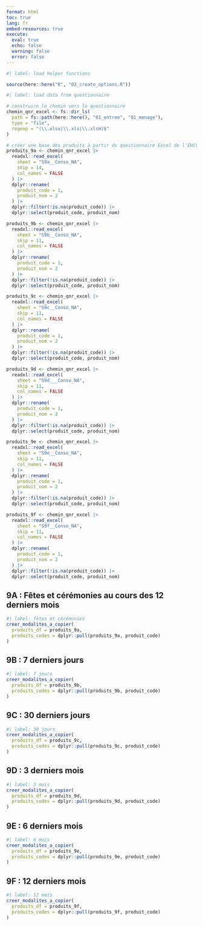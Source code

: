 ```yaml
---
format: html
toc: true
lang: fr
embed-resources: true
execute: 
  eval: true
  echo: false
  warning: false
  error: false
---
```


```r
#| label: load helper functions

source(here::here("R", "02_create_options.R"))
```

```r
#| label: load data from questionnaire

# construire le chemin vers le questionnaire
chemin_qnr_excel <- fs::dir_ls(
  path = fs::path(here::here(), "01_entree", "01_menage"),
  type = "file",
  regexp = "(\\.xlsx|\\.xls|\\.xlsm)$"
)

# créer une base des produits à partir du questionnaire Excel de l'EHCVM3
produits_9a <- chemin_qnr_excel |>
  readxl::read_excel(
    sheet = "S9a__Conso_NA",
    skip = 14,
    col_names = FALSE
  ) |>
  dplyr::rename(
    produit_code = 1,
    produit_nom = 2
  ) |>
  dplyr::filter(!is.na(produit_code)) |>
  dplyr::select(produit_code, produit_nom)

produits_9b <- chemin_qnr_excel |>
  readxl::read_excel(
    sheet = "S9b__Conso_NA",
    skip = 11,
    col_names = FALSE
  ) |>
  dplyr::rename(
    produit_code = 1,
    produit_nom = 2
  ) |>
  dplyr::filter(!is.na(produit_code)) |>
  dplyr::select(produit_code, produit_nom)

produits_9c <- chemin_qnr_excel |>
  readxl::read_excel(
    sheet = "S9c__Conso_NA",
    skip = 11,
    col_names = FALSE
  ) |>
  dplyr::rename(
    produit_code = 1,
    produit_nom = 2
  ) |>
  dplyr::filter(!is.na(produit_code)) |>
  dplyr::select(produit_code, produit_nom)

produits_9d <- chemin_qnr_excel |>
  readxl::read_excel(
    sheet = "S9d___Conso_NA",
    skip = 11,
    col_names = FALSE
  ) |>
  dplyr::rename(
    produit_code = 1,
    produit_nom = 2
  ) |>
  dplyr::filter(!is.na(produit_code)) |>
  dplyr::select(produit_code, produit_nom)

produits_9e <- chemin_qnr_excel |>
  readxl::read_excel(
    sheet = "S9e__Conso_NA",
    skip = 11,
    col_names = FALSE
  ) |>
  dplyr::rename(
    produit_code = 1,
    produit_nom = 2
  ) |>
  dplyr::filter(!is.na(produit_code)) |>
  dplyr::select(produit_code, produit_nom)

produits_9f <- chemin_qnr_excel |>
  readxl::read_excel(
    sheet = "S9f__Conso_NA",
    skip = 11,
    col_names = FALSE
  ) |>
  dplyr::rename(
    produit_code = 1,
    produit_nom = 2
  ) |>
  dplyr::filter(!is.na(produit_code)) |>
  dplyr::select(produit_code, produit_nom)
```

## 9A : Fêtes et cérémonies au cours des 12 derniers mois

::: {clasname}
```r
#| label: fêtes et cérémonies
creer_modalites_a_copier(
  produits_df = produits_9a,
  produits_codes = dplyr::pull(produits_9a, produit_code)
)
```
:::

## 9B : 7 derniers jours 

```r
#| label: 7 jours
creer_modalites_a_copier(
  produits_df = produits_9b,
  produits_codes = dplyr::pull(produits_9b, produit_code)
)
```

## 9C : 30 derniers jours 

```r
#| label: 30 jours
creer_modalites_a_copier(
  produits_df = produits_9c,
  produits_codes = dplyr::pull(produits_9c, produit_code)
)
```

## 9D : 3 derniers mois 

```r
#| label: 3 mois
creer_modalites_a_copier(
  produits_df = produits_9d,
  produits_codes = dplyr::pull(produits_9d, produit_code)
)
```

## 9E : 6 derniers mois 

```r
#| label: 6 mois
creer_modalites_a_copier(
  produits_df = produits_9e,
  produits_codes = dplyr::pull(produits_9e, produit_code)
)
```

## 9F : 12 derniers mois 

```r
#| label: 12 mois
creer_modalites_a_copier(
  produits_df = produits_9f,
  produits_codes = dplyr::pull(produits_9f, produit_code)
)
```
